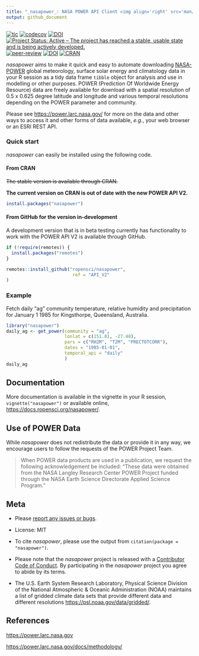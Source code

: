 ```yaml
---
title: "_nasapower_: NASA POWER API Client <img align='right' src='man/figures/logo.png'>"
output: github_document
---
```


<!-- badges: start -->
[![tic](https://github.com/ropensci/nasapower/workflows/tic/badge.svg?branch=master)](https://github.com/ropensci/nasapower/actions)
[![codecov](https://codecov.io/gh/ropensci/nasapower/branch/master/graph/badge.svg)](https://codecov.io/gh/ropensci/nasapower)
[![DOI](https://zenodo.org/badge/109224461.svg)](https://zenodo.org/badge/latestdoi/109224461)
[![Project Status: Active – The project has reached a stable, usable
state and is being actively
developed.](https://www.repostatus.org/badges/latest/active.svg)](https://www.repostatus.org/#active)
[![peer-review](https://badges.ropensci.org/155_status.svg)](https://github.com/ropensci/software-review/issues/155)
[![DOI](http://joss.theoj.org/papers/10.21105/joss.01035/status.svg)](https://doi.org/10.21105/joss.01035)
[![CRAN](http://www.r-pkg.org/badges/version/nasapower)](https://CRAN.R-project.org/package=nasapower)
<!-- badges: end -->

_nasapower_ aims to make it quick and easy to automate downloading [NASA-POWER](https://power.larc.nasa.gov) global meteorology, surface solar energy and climatology data in your R session as a tidy data frame `tibble` object for analysis and use in modelling or other purposes.
POWER (Prediction Of Worldwide Energy Resource) data are freely available for download with a spatial resolution of 0.5 x 0.625 degree latitude and longitude and various temporal resolutions depending on the POWER parameter and community.

Please see <https://power.larc.nasa.gov/> for more on the data and other ways to access it and other forms of data available, _e.g._, your web browser or an ESRI REST API.

### Quick start

_nasapower_ can easily be installed using the following code.

#### From CRAN

~~The stable version is available through CRAN.~~

**The current version on CRAN is out of date with the new POWER API V2.**

```r
install.packages("nasapower")
```

#### From GitHub for the version in-development

A development version that is in beta testing currently has functionality to work with the POWER API V2 is available through GitHub.

```r
if (!require(remotes)) {
  install.packages("remotes")
}

remotes::install_github("ropensci/nasapower",
                         ref = "API_V2"
)
```

### Example

Fetch daily “ag” community temperature, relative humidity and precipitation for January 1 1985 for Kingsthorpe, Queensland, Australia.

```r
library("nasapower")
daily_ag <- get_power(community = "ag",
                      lonlat = c(151.81, -27.48),
                      pars = c("RH2M", "T2M", "PRECTOTCORR"),
                      dates = "1985-01-01",
                      temporal_api = "daily"
                      )
daily_ag
```

## Documentation

More documentation is available in the vignette in your R session, `vignette("nasapower")` or available online, <https://docs.ropensci.org/nasapower/>.

## Use of POWER Data

While _nasapower_ does not redistribute the data or provide it in any way, we encourage users to follow the requests of the POWER Project Team.

> When POWER data products are used in a publication, we request the
  following acknowledgement be included: “These data were obtained from
  the NASA Langley Research Center POWER Project funded through the NASA
  Earth Science Directorate Applied Science Program.”

## Meta

  - Please [report any issues or
    bugs](https://github.com/ropensci/nasapower/issues).

  - License: MIT

  - To cite _nasapower_, please use the output from `citation(package = "nasapower")`.

  - Please note that the _nasapower_ project is released with a [Contributor Code of Conduct](https://github.com/ropensci/nasapower/blob/master/CONDUCT.md).
    By participating in the _nasapower_ project you agree to abide by its terms.

  - The U.S. Earth System Research Laboratory, Physical Science Division of the National Atmospheric & Oceanic Administration (NOAA) maintains a list of gridded climate data sets that provide different data and different resolutions <https://psl.noaa.gov/data/gridded/>.

## References

<https://power.larc.nasa.gov>

<https://power.larc.nasa.gov/docs/methodology/>

